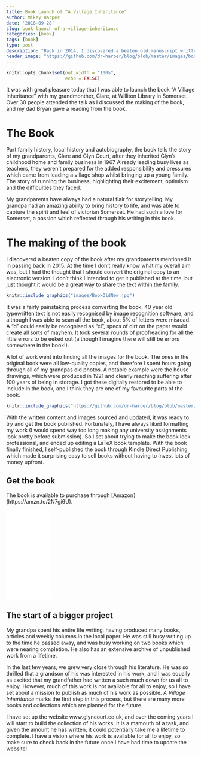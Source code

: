 ```yaml
---
title: Book Launch of “A Village Inheritance"
author: Mikey Harper
date: '2018-09-28'
slug: book-launch-of-a-village-inheritance
categories: [book]
tags: [book]
type: post
description: "Back in 2014, I discovered a beaten old manuscript written by my grandparents back in the 1973. Today, after smany hours we officially launched the finished book!"
header_image: "https://github.com/dr-harper/blog/blob/master/images/bookCover.jpg"
---
```


```r
knitr::opts_chunk$set(out.width = "100%",
                      echo = FALSE)
```

It was with great pleasure today that I was able to launch the book "A Village Inheritance" with my grandmonther, Clare, at Williton Library in Somerset. Over 30 people attended the talk as I discussed the making of the book, and my dad Bryan gave a reading from the book.

# The Book

Part family history, local history and autobiography, the book tells the story of my grandparents, Clare and Glyn Court, after they inherited Glyn's childhood home and family business in 1967  Already leading busy lives as teachers, they weren’t prepared for the added responsibility and pressures which came from leading a village shop whilst bringing up a young family. The story of running the business, highlighting their excitement, optimism and the difficulties they faced.

My grandparents have always had a natural flair for storytelling. My grandpa had an amazing ability to bring history to life, and was able to capture the spirit and feel of victorian Somerset. He had such a love for Somerset, a passion which reflected through his writing in this book.

# The making of the book

I discovered a beaten copy of the book after my grandparents mentioned it in passing back in 2015. At the time I don't really know what my overall aim was, but I had the thought that I should convert the original copy to an electronic version. I don't think I intended to get it published at the time, but just thought it would be a great way to share the text within the family.

```r
knitr::include_graphics("images/BookOldNew.jpg")
```

It was a fairly painstaking process converting the book. 40 year old typewritten text is not easily recognised by image recognition software, and although I was able to scan all the book, about 5% of letters were misread. A "d" could easily be recognised as "ci", specs of dirt on the paper would create all sorts of mayhem. It took several rounds of proofreading for all the little errors to be eeked out (although I imagine there will still be errors somewhere in the book!).

A lot of work went into finding all the images for the book. The ones in the original book were all low-quality copies, and therefore I spent hours going through all of my grandpas old photos. A notable example were the house drawings, which were produced in 1921 and clearly reaching suffering after 100 years of being in storage. I got these digitally restored to be able to include in the book, and I think they are one of my favourite parts of the book.

```r
knitr::include_graphics("https://github.com/dr-harper/blog/blob/master/images/houseDrawings.jpg?raw=true")
```

With the written content and images sourced and updated, it was ready to try and get the book published. Fortunately, I have always liked formatting my work (I would spend way too long making any university assignments look pretty before submission). So I set about trying to make the book look professional, and ended up editing a LaTeX book template. With the book finally finished, I self-published the book through Kindle Direct Publishing which made it surprising easy to sell books without having to invest lots of money upfront.

## Get the book

The book is available to purchase through [Amazon}(https://amzn.to/2N7gi6U). 

<iframe style="width:120px;height:240px;" marginwidth="0" marginheight="0" scrolling="no" frameborder="0" src="//ws-eu.amazon-adsystem.com/widgets/q?ServiceVersion=20070822&OneJS=1&Operation=GetAdHtml&MarketPlace=GB&source=ss&ref=as_ss_li_til&ad_type=product_link&tracking_id=mikeyharper-21&language=en_GB&marketplace=amazon&region=GB&placement=1982900849&asins=1982900849&linkId=fd404c52b4ca486b34888e30bccd02d4&show_border=true&link_opens_in_new_window=true"></iframe>

## The start of a bigger project

My grandpa spent his entire life writing, having produced many books, articles and weekly columns in the local paper. He was still busy writing up to the time he passed away, and was busy working on two books which were nearing completion. He also has an extensive archive of unpublished work from a lifetime.

In the last few years, we grew very close through his literature. He was so thrilled that a grandson of his was interested in his work, and I was equally as excited that my grandfather had written a such much down for us all to enjoy. However, much of this work is not available for all to enjoy, so I have set about a mission to publish as much of his work as possible. *A Village Inheritance* marks the first step in this process, but there are many more books and collections which are planned for the future.

I have set up the website www.glyncourt.co.uk, and over the coming years I will start to build the collection of his works. It is a mamouth of a task, and given the amount he has written, it could potentially take me a lifetime to complete. I have a vision where his work is available for all to enjoy, so make sure to check back in the future once I have had time to update the website!

